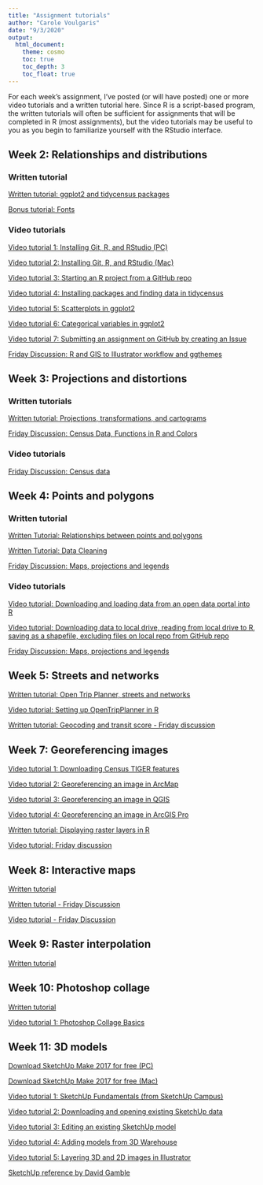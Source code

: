 ---
title: "Assignment tutorials"
author: "Carole Voulgaris"
date: "9/3/2020"
output: 
  html_document:
    theme: cosmo
    toc: true
    toc_depth: 3
    toc_float: true
---

For each week's assignment, I've posted (or will have posted) one or more video tutorials and a written tutorial here. Since R is a script-based program, the written tutorials will often be sufficient for assignments that will be completed in R (most assignments), but the video tutorials may be useful to you as you begin to familiarize yourself with the RStudio interface.

## Week 2: Relationships and distributions

### Written tutorial

[Written tutorial: ggplot2 and tidycensus packages](https://vis-2129-f2020.github.io/tutorials/Week2){target="_blank"}

[Bonus tutorial: Fonts](https://vis-2129-f2020.github.io/tutorials/fonts){target="_blank"}

### Video tutorials

[Video tutorial 1: Installing Git, R, and RStudio (PC)](https://harvard.zoom.us/rec/share/5tZOLbb612BOHJ3g1xz2X_9-Jb7LT6a80HdP__BfxEvMfboEVuMLawEevGOMkjGY){target="_blank"}

[Video tutorial 2: Installing Git, R, and RStudio (Mac)](https://harvard.zoom.us/rec/share/3fJfJaDXqUZOcq_ctVDTB7QdGoOmeaa803AYq_ZczhmRAfNlvwCqkZXzZAyU5x01?startTime=1597759465000){target="_blank"}

[Video tutorial 3: Starting an R project from a GitHub repo](https://harvard.zoom.us/rec/play/6ZZ8f-ypqzs3G9DHtwSDBvN-W42_Kv2s1iEe-PZfz0u2BnYHMAKnbrUTMOFMF5vL7wloYpfsmqy2CQhB?startTime=1597255620000){target="_blank"}

[Video tutorial 4: Installing packages and finding data in tidycensus](https://harvard.zoom.us/rec/play/uMF7dbyhrjs3S4bH4wSDV_ArW43pf_is0SIe8_IJyUy0AXUCMFWnNLRGZBnHvZlAASFiVk9BmR0M0-Y){target="_blank"}

[Video tutorial 5: Scatterplots in ggplot2](https://harvard.zoom.us/rec/share/QN48XemtFrumI1uqufxZ_PrbCXt92W509cyRgLMm3L1DQpXe3PY0bwCvis-XS-L6.6fG7OvcnDY1-BFDf?startTime=1599599753000){target="_blank"}

[Video tutorial 6: Categorical variables in ggplot2](https://harvard.zoom.us/rec/share/o5BX92IHpqNkxAHAupag22xGJAYSf9jK2JXAjGTARkxrBPvEbrI6cWQeVyUhP1Km.-GZ39wGpnAr_j-m8?startTime=1599601247000){target="_blank"}

[Video tutorial 7: Submitting an assignment on GitHub by creating an Issue](https://harvard.zoom.us/rec/share/tPZrKoHv3HhJSNLr5HjhWpQ6JLiiaaa80XMWrqAMzEasqM6unaAPJGYp0hGlENNg?startTime=1598978835000){target="_blank"}

[Friday Discussion: R and GIS to Illustrator workflow and ggthemes](https://harvard.zoom.us/rec/share/kRAGjneuqvVZRML2IyO-uQdwhlfqE3sQHHPeTha0ic8tomjRThYuq0fb8EsEWMC3.95xDP7PFoX82VPqp?startTime=1599829600000){target="_blank"}

## Week 3: Projections and distortions

### Written tutorials

[Written tutorial: Projections, transformations, and cartograms](https://vis-2129-f2020.github.io/tutorials/Week3){target="_blank"}

[Friday Discussion: Census Data, Functions in R and Colors](https://vis-2129-f2020.github.io/tutorials/Data_functions_colors){target="_blank"}

### Video tutorials

[Friday Discussion: Census data](https://harvard.zoom.us/rec/share/oYYlEJbSHiCSdBelHqDQxXDswuNq-AiYwCopjGypyqvLM0btAAgl0aEEn2CEZh48.-MDnzAyQEiRyy293?startTime=1600434385000){target="_blank"}


## Week 4: Points and polygons

### Written tutorial

[Written Tutorial: Relationships between points and polygons](https://vis-2129-f2020.github.io/tutorials/Week4){target="_blank"}

[Written Tutorial: Data Cleaning](https://vis-2129-f2020.github.io/tutorials/Data_cleaning){target="_blank"}

[Friday Discussion: Maps, projections and legends](https://vis-2129-f2020.github.io/tutorials/Maps_projections){target="_blank"}

### Video tutorials

[Video tutorial: Downloading and loading data from an open data portal into R](https://harvard.zoom.us/rec/share/bwcxR8_MCa8zDh0Wp07W9v8AF5kTSi3wVre_tbqeQkPP8P19BbgSWese-1NdlxQ.OjMA6BPxeSnwHNQ-?startTime=1600374226000){target="_blank}

[Video tutorial: Downloading data to local drive, reading from local drive to R, saving as a shapefile, excluding files on local repo from GitHub repo](https://harvard.zoom.us/rec/share/3Eq4Vq__fyDd1qNQQecwfTSCZNSrKsc8umI3WvYQdXWZEsWRxhv1jV3buIWdnKry.RqI5IyPZRQQGTIjZ?startTime=1601143321000){target="_blank"}

[Friday Discussion: Maps, projections and legends](https://harvard.zoom.us/rec/share/3fScm-rL-RbRVvKSUYqBQda2RfDgjooJG-K_HmDJKADkn7Qv_bG0bouk38Kfqgkt.5UZP9YuHQgS-2Qwe?startTime=1601039313000){target="_blank"}

## Week 5: Streets and networks

[Written tutorial: Open Trip Planner, streets and networks](https://vis-2129-f2020.github.io/tutorials/Week5){target="_blank"}

[Video tutorial: Setting up OpenTripPlanner in R](https://harvard.zoom.us/rec/share/KEA-_NybJcVA7UiAmLj7HL1yZovtriee7wU9T82sjXJilUnmqpmizYd0Cq7XQHxS.RDoUzPWLM-3KQ8Vx?startTime=1601409079000){target="_blank"}

[Written tutorial: Geocoding and transit score - Friday discussion](https://vis-2129-f2020.github.io/tutorials/Geocoding){target="_blank"}

## Week 7: Georeferencing images

[Video tutorial 1: Downloading Census TIGER features](https://harvard.zoom.us/rec/share/aBJNj2W3bBHIMC6LH2vsUZOlBny03lM3IcNSc0pPCs3Fquz8kaQIchTUkbYItAdM.pZO15jXaKyYj9HIn?startTime=1602525515000){target="_blank"}

[Video tutorial 2: Georeferencing an image in ArcMap](https://harvard.zoom.us/rec/share/7zrQhGm961Oc5PBcL6nuISmrUlubFPllRHUf1ETicgIXSSruNOPoqalimq0S_yGz.LvO_8BBMfmY_54lI?startTime=1602527007000){target="_blank"}

[Video tutorial 3: Georeferencing an image in QGIS](https://harvard.zoom.us/rec/share/jPcx5qb3WRaosdKDWgDjKFgaLMPtkjYkNcyOzGFG7qmIDmg5rJ06IhHuiWo8Kjn_.T-ws0hEG3e1gBrMI?startTime=1602622287000){target="_blank"}

[Video tutorial 4: Georeferencing an image in ArcGIS Pro](https://harvard.zoom.us/rec/share/TruZkY4n-1zoylfrUpbc8MBSSIrW3j07DTqnCHAtLqCUYrl-0ZcM8HCc3K5lGTm2.seGOOjpp0slak0x3?startTime=1602621784000){target="_blank"}

[Written tutorial: Displaying raster layers in R](https://vis-2129-f2020.github.io/tutorials/Week7.html){target="_blank"}

[Video tutorial: Friday discussion](https://harvard.zoom.us/rec/share/SR2gYQrq7tz2sIKNMREPr3Ray50gANZ8vhKKv24TnN8u-sFg6c1rtzmOqDlC1veP.srEQawe6x_ubONk2?startTime=1602853648000){target="_blank"}

## Week 8: Interactive maps

[Written tutorial](https://vis-2129-f2020.github.io/tutorials/Week8.html){target="_blank"}

[Written tutorial - Friday Discussion](https://vis-2129-f2020.github.io/tutorials/Interactive_maps.html){target="_blank"}

[Video tutorial - Friday Discussion](https://harvard.zoom.us/rec/share/gtIX1SFF6_qmZ8ZOjLbXdP4lkEk1JlH_h1CGCZUZMsTaSQ5Xi3IvEF5CLOODfex9.7et23MFVsMQje0mD?startTime=1603458517000){target="_blank"}

## Week 9: Raster interpolation

[Written tutorial](https://vis-2129-f2020.github.io/tutorials/Week9){target="_blank"}

## Week 10: Photoshop collage

[Written tutorial](https://vis-2129-f2020.github.io/tutorials/Week10){target="_blank"}

[Video tutorial 1: Photoshop Collage Basics](https://harvard.zoom.us/rec/share/8wwkMzIQxW7sOw3iAy7oakS-ogclWUmo7Cz0Ac33AJZTPRzk55eStIP6_klVf36f.Ow91r8nT3_yX22-E?startTime=1604440512000){target="_blank"}

## Week 11: 3D models

[Download SketchUp Make 2017 for free (PC)](https://www.sketchup.com/sketchup/2017/en/sketchupmake-2017-2-2555-90782-en-x64-exe){target="_blank"}

[Download SketchUp Make 2017 for free (Mac)](https://www.sketchup.com/sketchup/2017/en/sketchupmake-2017-3-116-90851-en-dmg){target="_blank"}

[Video tutorial 1: SketchUp Fundamentals (from SketchUp Campus)](https://learn.sketchup.com/course/quick-start/getting-started-1-quick-start){target="_blank"}

[Video tutorial 2: Downloading and opening existing SketchUp data](https://harvard.zoom.us/rec/share/ds-uIInU4m1ZL2jKNN6tXEVekvcyI39BoFx0GTZtxHHvnDVTL8NA6PR2Q-CfCVt5.Q_6UzhzlPAcC9iWj?startTime=1605028036000){target="_blank"}

[Video tutorial 3: Editing an existing SketchUp model](https://harvard.zoom.us/rec/share/ds-uIInU4m1ZL2jKNN6tXEVekvcyI39BoFx0GTZtxHHvnDVTL8NA6PR2Q-CfCVt5.Q_6UzhzlPAcC9iWj?startTime=1605028220000){target="_blank"}

[Video tutorial 4: Adding models from 3D Warehouse](https://harvard.zoom.us/rec/share/FeiJuMSUOMebR9I4n6zd9uLP87sS_5vODVfpWOhpbsH648bRIlpm63cbvPtz1sy9.0VznoDDR9zEe_OWr?startTime=1605028794000){target="_blank"}

[Video tutorial 5: Layering 3D and 2D images in Illustrator](https://harvard.zoom.us/rec/share/LdeSTtBBbRNV4dSkqSMQS-5e8gJYfkeEl9jXG7iq2nze6bWK4_2QZzCutd_cyECZ.DfSQJsFah9K_nV0O?startTime=1605035624000){target="_blank"}

[SketchUp reference by David Gamble](https://vis-2129-f2020.github.io/tutorials/SketchUp-pointers.pdf){target="_blank"}